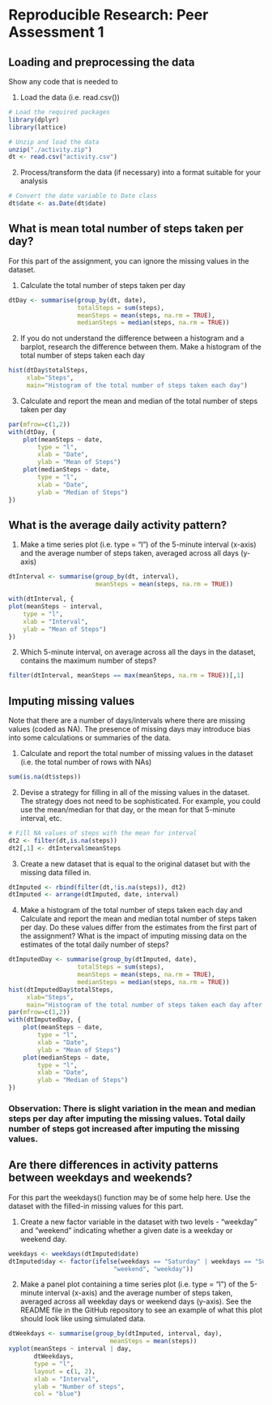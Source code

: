 # Reproducible Research: Peer Assessment 1

## Loading and preprocessing the data

Show any code that is needed to

1. Load the data (i.e. read.csv())

```r
# Load the required packages
library(dplyr)
library(lattice)

# Unzip and load the data
unzip("./activity.zip")
dt <- read.csv("activity.csv")
```

2. Process/transform the data (if necessary) into a format suitable for your analysis

```r
# Convert the date variable to Date class
dt$date <- as.Date(dt$date)
```

## What is mean total number of steps taken per day?

For this part of the assignment, you can ignore the missing values in the dataset.

1. Calculate the total number of steps taken per day

```r
dtDay <- summarise(group_by(dt, date),
                   totalSteps = sum(steps),
                   meanSteps = mean(steps, na.rm = TRUE),
                   medianSteps = median(steps, na.rm = TRUE))
```

2. If you do not understand the difference between a histogram and a barplot, research the difference between them. Make a histogram of the total number of steps taken each day

```r
hist(dtDay$totalSteps, 
     xlab="Steps",
     main="Histogram of the total number of steps taken each day")
```

3. Calculate and report the mean and median of the total number of steps taken per day

```r
par(mfrow=c(1,2))
with(dtDay, { 
    plot(meanSteps ~ date,
        type = "l",
        xlab = "Date",
        ylab = "Mean of Steps")
    plot(medianSteps ~ date,
        type = "l",  
        xlab = "Date",
        ylab = "Median of Steps")
})
```

## What is the average daily activity pattern?

1. Make a time series plot (i.e. type = "l") of the 5-minute interval (x-axis) and the average number of steps taken, averaged across all days (y-axis)

```r
dtInterval <- summarise(group_by(dt, interval),
                        meanSteps = mean(steps, na.rm = TRUE))

with(dtInterval, {
plot(meanSteps ~ interval,
    type = "l",  
    xlab = "Interval",
    ylab = "Mean of Steps")
})
```

2. Which 5-minute interval, on average across all the days in the dataset, contains the maximum number of steps?

```r
filter(dtInterval, meanSteps == max(meanSteps, na.rm = TRUE))[,1]
```

## Imputing missing values

Note that there are a number of days/intervals where there are missing values (coded as NA). The presence of missing days may introduce bias into some calculations or summaries of the data.

1. Calculate and report the total number of missing values in the dataset (i.e. the total number of rows with NAs)

```r
sum(is.na(dt$steps))
```

2. Devise a strategy for filling in all of the missing values in the dataset. The strategy does not need to be sophisticated. For example, you could use the mean/median for that day, or the mean for that 5-minute interval, etc.

```r
# Fill NA values of steps with the mean for interval
dt2 <- filter(dt,is.na(steps))
dt2[,1] <- dtInterval$meanSteps
```

3. Create a new dataset that is equal to the original dataset but with the missing data filled in.

```r
dtImputed <- rbind(filter(dt,!is.na(steps)), dt2)
dtImputed <- arrange(dtImputed, date, interval)
```

4. Make a histogram of the total number of steps taken each day and Calculate and report the mean and median total number of steps taken per day. Do these values differ from the estimates from the first part of the assignment? What is the impact of imputing missing data on the estimates of the total daily number of steps?

```r
dtImputedDay <- summarise(group_by(dtImputed, date),
                   totalSteps = sum(steps),
                   meanSteps = mean(steps, na.rm = TRUE),
                   medianSteps = median(steps, na.rm = TRUE))
hist(dtImputedDay$totalSteps, 
     xlab="Steps",
     main="Histogram of the total number of steps taken each day after imputing")
par(mfrow=c(1,2))
with(dtImputedDay, { 
    plot(meanSteps ~ date,
        type = "l",
        xlab = "Date",
        ylab = "Mean of Steps")
    plot(medianSteps ~ date,
        type = "l",  
        xlab = "Date",
        ylab = "Median of Steps")
})

```

### Observation: There is slight variation in the mean and median steps per day after imputing the missing values. Total daily number of steps got increased after imputing the missing values.

## Are there differences in activity patterns between weekdays and weekends?

For this part the weekdays() function may be of some help here. Use the dataset with the filled-in missing values for this part.

1. Create a new factor variable in the dataset with two levels - "weekday" and "weekend" indicating whether a given date is a weekday or weekend day.

```r
weekdays <- weekdays(dtImputed$date)
dtImputed$day <- factor(ifelse(weekdays == "Saturday" | weekdays == "Sunday", 
                             "weekend", "weekday"))
```

2. Make a panel plot containing a time series plot (i.e. type = "l") of the 5-minute interval (x-axis) and the average number of steps taken, averaged across all weekday days or weekend days (y-axis). See the README file in the GitHub repository to see an example of what this plot should look like using simulated data.

```r
dtWeekdays <- summarise(group_by(dtImputed, interval, day),
                            meanSteps = mean(steps))
xyplot(meanSteps ~ interval | day,
       dtWeekdays,
       type = "l",
       layout = c(1, 2),
       xlab = "Interval",
       ylab = "Number of steps",
       col = "blue")
```
